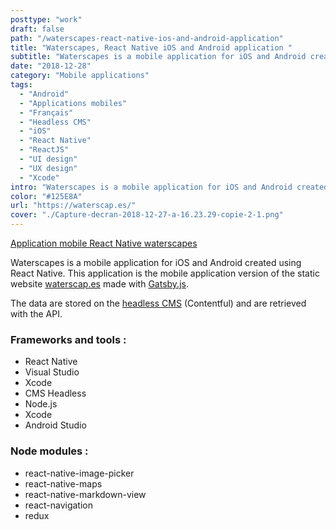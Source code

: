 ```yaml
---
posttype: "work"
draft: false
path: "/waterscapes-react-native-ios-and-android-application"
title: "Waterscapes, React Native iOS and Android application "
subtitle: "Waterscapes is a mobile application for iOS and Android created using React Native"
date: "2018-12-28"
category: "Mobile applications"
tags: 
  - "Android"
  - "Applications mobiles"
  - "Français"
  - "Headless CMS"
  - "iOS"
  - "React Native"
  - "ReactJS"
  - "UI design"
  - "UX design"
  - "Xcode"
intro: "Waterscapes is a mobile application for iOS and Android created using React Native. This application is the mobile application version of the static website waterscap.es."
color: "#125E8A"
url: "https://waterscap.es/"
cover: "./Capture-decran-2018-12-27-a-16.23.29-copie-2-1.png"
---
```


[Application mobile React Native waterscapes](Capture-decran-2018-12-27-a-16.23.29-copie-2-1.png)

Waterscapes is a mobile application for iOS and Android created using React Native. This application is the mobile application version of the static website [waterscap.es](/posts/portfolio-item/waterscap-es-un-site-statique-realise-avec-gatsby/) made with [Gatsby.js](https://gaelbillon.com/gatsby-le-generateur-de-site-statique-base-sur-react-et-graphql/).

The data are stored on the [headless CMS](/posts/cms-headless-avantages-inconvenients-comparatif-des-5-leaders/) (Contentful) and are retrieved with the API.

### Frameworks and tools :
- React Native
- Visual Studio
- Xcode
- CMS Headless
- Node.js
- Xcode
- Android Studio

### Node modules :
- react-native-image-picker
- react-native-maps
- react-native-markdown-view
- react-navigation
- redux
